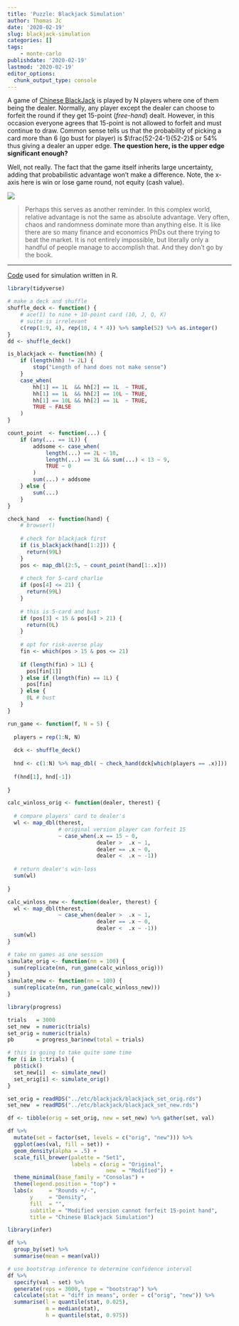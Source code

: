 ```yaml
---
title: 'Puzzle: Blackjack Simulation'
author: Thomas Jc
date: '2020-02-19'
slug: blackjack-simulation
categories: []
tags: 
    - monte-carlo
publishdate: '2020-02-19'
lastmod: '2020-02-19'
editor_options: 
  chunk_output_type: console
---
```


A game of [Chinese BlackJack](https://en.wikipedia.org/wiki/Chinese_Blackjack) is played by N players where one of them being the dealer. Normally, any player except the dealer can choose to forfeit the round if they get 15-point (*free-hand*) dealt. However, in this occasion everyone agrees that 15-point is not allowed to forfeit and must continue to draw. 
Common sense tells us that the probability of picking a card more than 6 (go bust for player) is $\frac{52-24-1}{52-2}$ or 54% thus giving a dealer an upper edge. **The question here, is the upper edge significant enough?** 

Well, not really. The fact that the game itself inherits large uncertainty, adding that probabilistic advantage won't make a difference. Note, the x-axis here is win or lose game round, not equity (cash value). 

![](/etc/blackjack_result.png)

> Perhaps this serves as another reminder. In this complex world, relative advantage is not the same as absolute advantage. Very often, chaos and randomness dominate more than anything else. It is like there are so many finance and economics PhDs out there trying to beat the market. It is not entirely impossible, but literally only a handful of people manage to accomplish that. And they don't go by the book.

----

[Code](https://gist.github.com/tmasjc/123fa9f734403031c704b30d96d4fb5d) used for simulation written in R.

```r
library(tidyverse)

# make a deck and shuffle
shuffle_deck <- function() {
    # ace(1) to nine + 10-point card (10, J, Q, K) 
    # suite is irrelevant
    c(rep(1:9, 4), rep(10, 4 * 4)) %>% sample(52) %>% as.integer()
}
dd <- shuffle_deck()
```

```r
is_blackjack <- function(hh) {
    if (length(hh) != 2L) {
        stop("Length of hand does not make sense")
    }
    case_when(
        hh[1] == 1L  && hh[2] == 1L  ~ TRUE,
        hh[1] == 1L  && hh[2] == 10L ~ TRUE,
        hh[1] == 10L && hh[2] == 1L  ~ TRUE,
        TRUE ~ FALSE
    )
}

count_point  <- function(...) {
    if (any(... == 1L)) {
        addsome <- case_when(
            length(...) == 2L ~ 10,
            length(...) == 3L && sum(...) < 13 ~ 9,
            TRUE ~ 0
        )
        sum(...) + addsome
    } else {
        sum(...)
    }
}

check_hand   <- function(hand) {
    # browser()
  
    # check for blackjack first
    if (is_blackjack(hand[1:2])) {
      return(99L)
    }
    pos <- map_dbl(2:5, ~ count_point(hand[1:.x]))
    
    # check for 5-card charlie
    if (pos[4] <= 21) {
      return(99L)
    }
    
    # this is 5-card and bust
    if (pos[3] < 15 & pos[4] > 21) {
      return(0L)
    }
    
    # opt for risk-averse play 
    fin <- which(pos > 15 & pos <= 21)
    
    if (length(fin) > 1L) {
      pos[fin[1]]
    } else if (length(fin) == 1L) {
      pos[fin]
    } else {
      0L # bust
    }
}
```

```r
run_game <- function(f, N = 5) {
  
  players = rep(1:N, N)
  
  dck <- shuffle_deck()
  
  hnd <- c(1:N) %>% map_dbl( ~ check_hand(dck[which(players == .x)]))
  
  f(hnd[1], hnd[-1])
  
}

calc_winloss_orig <- function(dealer, therest) {
  
  # compare players' card to dealer's
  wl <- map_dbl(therest,
                # original version player can forfeit 15
                ~ case_when(.x == 15 ~ 0,
                            dealer >  .x ~ 1,
                            dealer == .x ~ 0,
                            dealer <  .x ~ -1))
  
  # return dealer's win-loss
  sum(wl)
  
}

calc_winloss_new <- function(dealer, therest) {
  wl <- map_dbl(therest,
                ~ case_when(dealer >  .x ~ 1,
                            dealer == .x ~ 0,
                            dealer <  .x ~ -1))
  sum(wl)
}

# take nn games as one session
simulate_orig <- function(nn = 100) {
  sum(replicate(nn, run_game(calc_winloss_orig)))
}
simulate_new <- function(nn = 100) {
  sum(replicate(nn, run_game(calc_winloss_new)))
}
```

```r
library(progress)

trials   = 3000
set_new  = numeric(trials)
set_orig = numeric(trials)
pb       = progress_bar$new(total = trials)

# this is going to take quite some time
for (i in 1:trials) {
  pb$tick()
  set_new[i]  <- simulate_new()
  set_orig[i] <- simulate_orig()
}
```

```r
set_orig = readRDS("../etc/blackjack/blackjack_set_orig.rds")
set_new  = readRDS("../etc/blackjack/blackjack_set_new.rds")
```

```r
df <- tibble(orig = set_orig, new = set_new) %>% gather(set, val)

df %>%
  mutate(set = factor(set, levels = c("orig", "new"))) %>% 
  ggplot(aes(val, fill = set)) +
  geom_density(alpha = .5) +
  scale_fill_brewer(palette = "Set1", 
                    labels = c(orig = "Original",
                               new  = "Modified")) +
  theme_minimal(base_family = "Consolas") +
  theme(legend.position = "top") +
  labs(x     = "Rounds +/-", 
       y     = "Density",
       fill  = "",
       subtitle = "Modified version cannot forfeit 15-point hand",
       title = "Chinese Blackjack Simulation")

```

```r
library(infer)

df %>% 
  group_by(set) %>% 
  summarise(mean = mean(val))

# use bootstrap inference to determine confidence interval
df %>% 
  specify(val ~ set) %>% 
  generate(reps = 3000, type = "bootstrap") %>% 
  calculate(stat = "diff in means", order = c("orig", "new")) %>% 
  summarise(l = quantile(stat, 0.025),
            m = median(stat),
            h = quantile(stat, 0.975))
```




